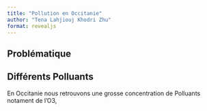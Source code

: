 ```yaml
---
title: "Pollution en Occitanie"
author: "Tena Lahjiouj Khodri Zhu"
format: revealjs
---
```


## Problématique 

## Différents Polluants
En Occitanie nous retrouvons une grosse concentration de Polluants notament de l'O3,

